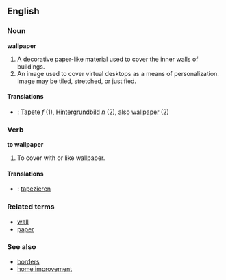 ==English==
=== Noun ===
'''wallpaper'''
# A decorative paper-like material used to cover the inner walls of buildings.
# An image used to cover virtual desktops as a means of personalization. Image may be tiled, stretched, or justified.

====Translations====
*{{msg:de}}: [[Tapete]] ''f'' (1), [[Hintergrundbild]] ''n'' (2), also [[wallpaper]] (2)

=== Verb ===
'''to wallpaper'''
# To cover with or like wallpaper.

====Translations====
*{{msg:de}}: [[tapezieren]]

=== Related terms ===
*[[wall]]
*[[paper]]

=== See also ===
*[[border]]s
*[[home improvement]]